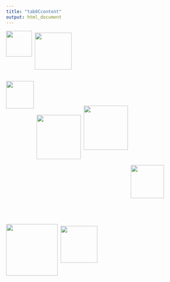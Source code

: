 ```yaml
---
title: "tab8Ccontent"
output: html_document
---
```



<img src="gc_logo.jpg" height="70" style="PADDING-RIGHT: 5px; PADDING-RIGHT: 5px;" align = "left">
<img src="city_logo.jpg" width="100" style="PADDING-TOP: 5px; PADDING-RIGHT: 5px; " align = "left">
<br></br>
<br></br>
<br></br>

<img src="UConn_logo.tiff" height="75" style="PADDING-TOP: 20px; PADDING-RIGHT: 5px; " align = "left">
<br></br>
<br></br>

<img src="ufg.jpg" width="120" style="PADDING-TOP: 30px; PADDING-RIGHT: 5px; PADDING-RIGHT: 5px;" align = "left">
<img src="uah.jpg" width="120" style="PADDING-TOP: 5px; PADDING-RIGHT: 5px; PADDING-RIGHT: 5px;" align = "left">
<br></br>
<br></br>
<br></br>

<img src="aarhus.jpg" height="90" style="PADDING-TOP: 50px; PADDING-RIGHT: 5px; PADDING-RIGHT: 10px;" align = "left">
<br></br>
<br></br>
<br></br>

<img src="gc_logo.jpg" height="140" style="PADDING-TOP: 70px; PADDING-RIGHT: 5px; PADDING-RIGHT: 5px;" align = "left">
<img src="city_logo.jpg" width="100" style="PADDING-TOP: 75px; PADDING-RIGHT: 5px; " align = "left">

